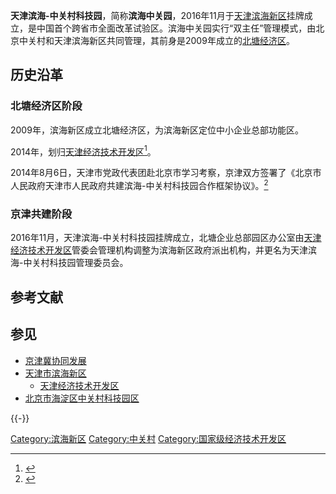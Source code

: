 '''天津滨海-中关村科技园'''，简称'''滨海中关园'''，2016年11月于[[天津|天津]][[滨海新区|滨海新区]]挂牌成立，是中国首个跨省市全面改革试验区。滨海中关园实行“双主任”管理模式，由北京中关村和天津滨海新区共同管理，其前身是2009年成立的[[北塘经济区|北塘经济区]]。

== 历史沿革 ==
=== 北塘经济区阶段 ===
2009年，滨海新区成立北塘经济区，为滨海新区定位中小企业总部功能区。

2014年，划归[[天津经济技术开发区|天津经济技术开发区]]<ref>{{cite news|author1=苏杰|title=开发区发展空间再扩容 轻纺北塘经济区纳入泰达|url=http://news.enorth.com.cn/system/2014/01/14/011608343.shtml|accessdate=2016-11-26|date=2014-01-14|archive-date=2016-08-18|archive-url=https://web.archive.org/web/20160818070331/http://news.enorth.com.cn/system/2014/01/14/011608343.shtml|dead-url=no}}</ref>。

2014年8月6日，天津市党政代表团赴北京市学习考察，京津双方签署了《北京市人民政府天津市人民政府共建滨海-中关村科技园合作框架协议》。<ref>{{cite news|title=京津携手深入落实重大国家战略推进双城联动发展取得更大成效|url=http://cpc.people.com.cn/n/2014/0807/c64094-25423366.html|accessdate=2014年8月28日|newspaper=天津日报|date=2014年8月7日|deadurl=yes|archiveurl=https://web.archive.org/web/20140903211419/http://cpc.people.com.cn/n/2014/0807/c64094-25423366.html|archivedate=2014年9月3日}}</ref>

=== 京津共建阶段 ===
2016年11月，天津滨海-中关村科技园挂牌成立，北塘企业总部园区办公室由[[天津经济技术开发区|天津经济技术开发区]]管委会管理机构调整为滨海新区政府派出机构，并更名为天津滨海-中关村科技园管理委员会。

== 参考文献 ==
{{Reflist|30em}}

== 参见 ==
{{Portal|中华人民共和国|北京|天津}}
* [[京津冀协同发展|京津冀协同发展]]
* [[天津市|天津市]][[滨海新区|滨海新区]]
** [[天津经济技术开发区|天津经济技术开发区]]
* [[北京市|北京市]][[海淀区|海淀区]][[中关村|中关村科技园区]]

{{-}}
{{滨海新区功能区}}
{{国家级经济技术开发区}}

[[Category:滨海新区|Category:滨海新区]]
[[Category:中关村|Category:中关村]]
[[Category:国家级经济技术开发区|Category:国家级经济技术开发区]]